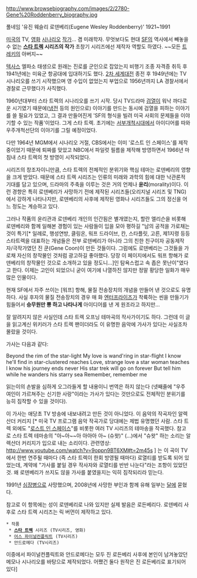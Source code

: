 http://www.browsebiography.com/images/2/2780-Gene%20Roddenberry_biography.jpg

풀네임 '유진 웨슬리 로덴베리(Eugene Wesley Roddenberry)'
1921~1991

[[미국]]의 TV, [[영화]] [[시나리오]] [[작가]]... 겸 미래학자.
무엇보다도 현대 [[SF]]의 역사에서 빼놓을 수 없는 '''[[스타 트렉]] 시리즈의 작가'''
초창기 시리즈에선 제작자 역할도 하였다. ~~모든 [[트레키]]의 아버지~~

[[텍사스]] 엘파소 태생으로 원래는 진로를 군인으로 잡았는지 비행기 조종 자격증 취득 후 1941년에는 미육군 항공대에 입대하기도 했다. [[2차 세계대전]] 종전 후 1949년에는 TV 시나리오를 쓰기 시작했으며 영 수입이 없었는지 부업으로 1956년까지 LA 경찰서에서 경찰로 근무했다가 사직했다.

1960년대부터 스타 트렉의 시나리오를 쓰기 시작. 당시 TV드라마 [[검열]]이 워낙 까다로운 시기였기 때문에([[냉전]] 등의 원인으로) 이야기를 만드는 동시에 검열을 피하는 이야기를 쓸 필요가 있었고, 그 결과 만들어진게 'SF의 형식을 빌려 미국 사회의 문제들을 이야기할 수 있는 작품'이었다. 그게 스타 트렉. 초기에는 [[서부개척시대]]에서 아이디어를 따와 우주개척선단의 이야기를 그릴 예정이었다.

다만 1964년 MGM에서 시나리오 거절, CBS에서는 이미 '로스트 인 스페이스'를 제작중이었기 때문에 퇴짜를 맞았고 NBC에서 파일럿 필름을 제작해 방영하면서 1966년 마침내 스타 트렉의 첫 방영이 시작되었다.

시리즈의 창조자이니만큼, 스타 트렉의 전체적인 분위기와 핵심 테마는 로덴베리의 영향을 크게 받았다. 때문에 스타 트렉 시리즈는 인류의 미래와 과학의 힘에 대한 낙관론적 기대를 담고 있으며, 드라마의 주축을 이루는 것은 거의 언제나 '''윤리'''(morality)이다. 이런 경향은 특히 로덴베리가 사망하기 전에 제작된 시리즈들(오리지널 시리즈 및 TNG)에서 강하게 나타나지만, 로덴베리의 사후에 제작된 영화나 시리즈들도 그의 정신을 어느 정도는 계승하고 있다.

그러나 작품의 윤리관과 로덴베리 개인의 인간됨은 별개였는지, 할란 엘리슨을 비롯해 로덴베리와 함께 일해본 경험이 있는 사람들이 입을 모아 평하길 "남의 공적을 가로채는 것이 특기[* 일례로, 행성연방, 클링온, 워프 드라이브, 칸, 스타플릿, 고른, 제1지령 등등 스타트렉을 대표하는 개념들은 전부 로덴베리가 아니라 그의 친한 친구이자 공동제작자/극작가였던 진 쿤(Gene Coon)이 만든 것들이다. 그럼에도 로덴베리는 그것들을 가로채 자신의 창작물인 것처럼 광고하길 좋아했다. 당장 이 페이지에서도 워프 항해가 로덴베리의 창작물인 것으로 소개하고 있을 정도니...]인 탐욕스럽고 속 좁은 못난이"였다고 한다. 이제는 고인이 되었으니 굳이 여기에 나열하진 않지만 정말 황당한 일화가 매우 많은 인물이다. 

현재 SF에서 자주 쓰이는 [워프] 항해, 물질 전송장치의 개념을 만들어 낸 것으로도 유명하다. 사실 후자의 물질 전송장치의 경우 매 화 [[엔터프라이즈]]가 착륙하는 씬을 만들기가 힘들어서 '''승무원만 뿅 하고 나타나게''' 아이디어를 낸 게 원조라고 하지만...

잘 알려지지 않은 사실인데 스타 트렉 오프닝 테마곡의 작사가이기도 하다. 그런데 이 글을 읽고계신 위키러가 스타 트렉 팬이더라도 이 유명한 음악에 가사가 있다는 사실조차 몰랐을 것이다.

가사는 다음과 같다:

Beyond the rim of the star-light
My love is wand'ring in star-flight
I know he'll find in star-clustered reaches
Love, strange love a star woman teaches
I know his journey ends never
His star trek will go on forever
But tell him while he wanders his starry sea
Remember, remember me

읽는이의 손발을 심하게 오그라들게 할 내용이니 번역은 하지 않는다 (넷째줄에 "우주 여인이 가르쳐주는 신기한 사랑"이라는 가사가 있다는 것만으로도 전체적인 분위기를 능히 짐작할 수 있을 것이다).

이 가사는 애당초 TV 방송에 내보내려고 만든 것이 아니었다. 이 음악의 작곡자인 알렉산더 커리지 [* 미국 TV 프로그램 음악 작곡가로 당대에는 제법 유명했던 사람. 스타 트렉 외에도 "[[로스트 인 스페이스]]"를 비롯한 여러 TV 시리즈의 테마송을 작곡했다. 참고로 스타 트렉 테마송의 "아~아~~아 아아아 아~ (슈왓)" (...)에서 "슈왓" 하는 소리는 알렉산더 커리지가 입으로 내는 소리이다. 관련영상: http://www.youtube.com/watch?v=9oppn9BT6XM#t=2m45s ] 는 이 곡이 TV에서 한번 연주될 때마다 (즉 스타 트렉이 한회 방영될 때마다) 로열티를 받도록 되어 있었는데, 계약에 "가사를 붙일 경우 작사자와 로열티를 반반 나눈다"라는 조항이 있었던 것. 왜 로덴베리가 쓰지도 않을 가사를 붙였을지는 익히 짐작되리라 믿는다.

1991년 [[심장병]]으로 사망했으며, 2008년에 사망한 부인과 함께 유해 일부는 [[달]]에 묻혔다.

참고로 이 항목에는 성이 로덴베리로 나와 있지만 실제 발음은 로든베리다. 로덴베리 사후로 스타 트렉 시리즈는 릭 버먼이 제작하고 있다.

 * 작품
  * '''[[스타 트렉]]''' 시리즈 (TV시리즈, 영화)
  * [[어스 파이널컨플릭트]] (TV시리즈)
  * 안드로메다 (TV시리즈)

이중에서 파이널컨플릭트와 안드로메다는 모두 진 로든베리 사후에 본인이 남겨놓았던 메모나 시나리오를 바탕으로 제작되었다. 어쨌건 둘다 원작은 진 로든베리로 표기되어 있다]


